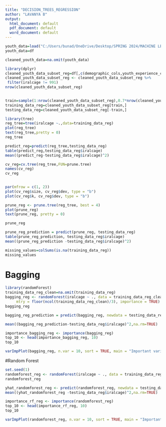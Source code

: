 ---
title: "DECISION_TREES_REGRESSION"
author: "LAVANYA B"
output:
  html_document: default
  pdf_document: default
  word_document: default
---

```{r}
youth_data=load("C:/Users/bunad/OneDrive/Desktop/SPRING 2024/MACHINE LEARNING 2/youth_data.Rdata")
youth_data=df
```


```{r}
cleaned_youth_data=na.omit(youth_data)

```

```{r}
library(dplyr)
cleaned_youth_data_subset_reg=df[,c(demographic_cols,youth_experience_cols,'iralcage')]
cleaned_youth_data_subset_reg <- cleaned_youth_data_subset_reg %>%
 filter(iralcage != 991)
nrow(cleaned_youth_data_subset_reg)
                                              
```

```{r}
train=sample(1:nrow(cleaned_youth_data_subset_reg),0.7*nrow(cleaned_youth_data_subset_reg))
training_data_reg=cleaned_youth_data_subset_reg[train,]
testing_data_reg=cleaned_youth_data_subset_reg[-train,]
```

```{r}
library(tree)
reg_tree=tree(iralcage ~.,data=training_data_reg)
plot(reg_tree)
text(reg_tree,pretty = 0)
reg_tree

```

```{r}
predict_reg=predict(reg_tree,testing_data_reg)
table(predict_reg,testing_data_reg$iralcage)
mean((predict_reg-testing_data_reg$iralcage)^2)
```

```{r}
cv_reg=cv.tree(reg_tree,FUN=prune.tree)
names(cv_reg)
cv_reg
                  
```
```{r}
par(mfrow = c(1, 2))
plot(cv_reg$size, cv_reg$dev, type = "b")
plot(cv_reg$k, cv_reg$dev, type = "b")

```

```{r}
prune_reg <- prune.tree(reg_tree, best = 4)
plot(prune_reg)
text(prune_reg, pretty = 0)

```

```{r}
prune_reg
```


```{r}
prune_reg_prediction = predict(prune_reg, testing_data_reg)
table(prune_reg_prediction, testing_data_reg$iralcage)
mean((prune_reg_prediction -testing_data_reg$iralcage)^2)

```
```{r}
missing_values=colSums(is.na(training_data_reg))
missing_values
```


# Bagging

```{r}
library(randomForest)
training_data_reg_clean=na.omit(training_data_reg)
bagging_reg <- randomForest(iralcage ~ ., data = training_data_reg_clean,
     mtry = floor(ncol(training_data_reg_clean)/3), importance = TRUE)
bagging_reg

```

```{r}
bagging_reg_prediction = predict(bagging_reg, newdata = testing_data_reg)

mean((bagging_reg_prediction-testing_data_reg$iralcage)^2,na.rm=TRUE)
```

```{r}
importance_bagging_reg <- importance(bagging_reg)
top_10 <- head(importance_bagging_reg, 10)
top_10

```
```{r}
varImpPlot(bagging_reg, n.var = 10, sort = TRUE, main = "Important variables of reg classification(Top 10)")

```


#Random Forest

```{r}
set.seed(1)
randomforest_reg <- randomForest(iralcage ~ ., data = training_data_reg_clean, mtry = floor(ncol(training_data_reg_clean)/3), importance = TRUE)
randomforest_reg

```

```{r}
yhat_randomforest_reg <- predict(randomforest_reg, newdata = testing_data_reg)
mean((yhat_randomforest_reg -testing_data_reg$iralcage)^2,na.rm=TRUE)
```

```{r}
importance_rf_reg <- importance(randomforest_reg)
top_10 <- head(importance_rf_reg, 10)
top_10

```


```{r}
varImpPlot(randomforest_reg, n.var = 10, sort = TRUE, main = "Important variables of reg classification(Top 10)")

```







